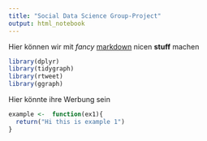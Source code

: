 ```yaml
---
title: "Social Data Science Group-Project"
output: html_notebook
---
```


Hier können wir mit *fancy* [markdown]{.ul} nicen **stuff** machen

```r
library(dplyr)
library(tidygraph)
library(rtweet)
library(ggraph)
```

Hier könnte ihre Werbung sein

```r
example <-  function(ex1){
  return("Hi this is example 1")
}
```

